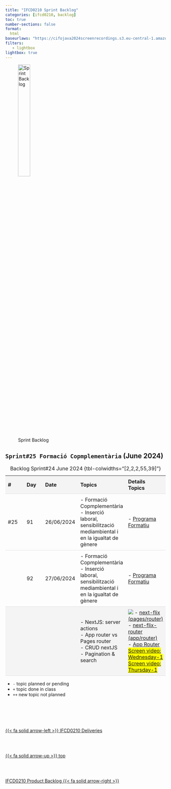 ```yaml
---
title: "IFCD0210 Sprint Backlog"
categories: [ifcd0210, backlog]
toc: true
number-sections: false
format:
  html
baseurlaws: "https://cifojava2024screenrecordings.s3.eu-central-1.amazonaws.com/"
filters:
   - lightbox
lightbox: true
---
```


<style>

.heatMap th { background:  #f4f4f4;}
tr:nth-child(3) {background-color: #f4f4f4;}

th, td {
  padding: 8px;
  text-align: left;
  border-bottom: 1px solid #ddd;
}

tr:hover {background-color:  #f4f4f4;}

</style>

![Sprint Backlog](/images/home/backlog.jpg){width="30%"}

<div class="heatMap">

::: {.column-page-right}


##  ``Sprint#25 Formació Copmplementària`` (June 2024)

| # | Day | Date | Topics |  Details Topics |
| -- | -- | -- | -- | -- |
| #25 | 91 | 26/06/2024 | - Formació Copmplementària </br> - Inserció laboral, sensibilització mediambiental i en la igualtat de gènere   | - [Programa Formatiu](https://serveiocupacio.gencat.cat/web/.content/20_millorar-el-perfil/programes-formatius/ca/FCOO03_CAT.pdf){.external target='_blank'}  |
|  | 92 | 27/06/2024 | - Formació Copmplementària  </br> - Inserció laboral, sensibilització mediambiental i en la igualtat de gènere    | - [Programa Formatiu](https://serveiocupacio.gencat.cat/web/.content/20_millorar-el-perfil/programes-formatius/ca/FCOO03_CAT.pdf){.external target='_blank'}  |
|  |  |  | - NextJS: server actions </br>  - App router vs Pages router </br> - CRUD nextJS  </br>  - Pagination  & search| ![](/images/ifcd0210-24/pagesvsapprouter.png){.lightbox}  - [next-flix (pages/router)](https://github.com/AlbertProfe/next-flix/wiki){.external target='_blank'} </br> - [next-flix-router (app/router)](https://github.com/AlbertProfe/next-flix-router/wiki){.external target='_blank'} </br> - [App Router](https://nextjs.org/docs/app){.external target='_blank'} </br> <mark> [Screen video: Wednesday-1]({{< meta baseurlaws >}}CifjoJava-2024-06-26-1.mp4){.external target='_blank'}<mark> </br> <mark> [Screen video: Thursday-1]({{< meta baseurlaws >}}CifjoJava-2024-06-27-1.mp4){.external target='_blank'}<mark>  |

: Backlog Sprint#24 June 2024 {tbl-colwidths="[2,2,2,55,39]"}
:::



::: {.callout-note}
- `-` topic planned or pending
- `+` topic done in class
- `++` new topic not planned
:::


<!--- navLinks -->
<br><br>
<div class=row>
<br>
<div class='column left previous'>
<br>
[{{< fa solid arrow-left >}} IFCD0210 Deliveries](/ifcd0210-24/ifcd0210deliveries-24.qmd)
<br>
</div>
<br>
<div class='column center'>
<br>
[{{< fa solid arrow-up >}} top](#top)
<br>
</div>
<br>
<div class='column right next'>
<br>
[IFCD0210 Product Backlog  {{< fa solid arrow-right >}}](/ifcd0210-24/ifcd0210backlog-product-24.qmd)
<br>
</div>
<br>
</div>
